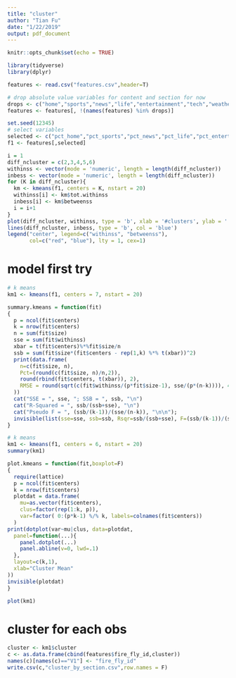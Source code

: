 ```yaml
---
title: "cluster"
author: "Tian Fu"
date: "1/22/2019"
output: pdf_document
---
```


```r
knitr::opts_chunk$set(echo = TRUE)
```

```r
library(tidyverse)
library(dplyr)
```

```r
features <- read.csv("features.csv",header=T)
```

```r
# drop absolute value variables for content and section for now
drops <- c("home","sports","news","life","entertainment","tech","weather","opinion","travel","money","search","gallery","homefront","section.front","story","sub.section")
features <- features[, !(names(features) %in% drops)]
```

```r
set.seed(12345)
# select variables
selected <- c("pct_home","pct_sports","pct_news","pct_life","pct_entertainment")
f1 <- features[,selected]
```

```r
i = 1
diff_ncluster = c(2,3,4,5,6)
withinss <- vector(mode = 'numeric', length = length(diff_ncluster))
inbess <- vector(mode = 'numeric', length = length(diff_ncluster))
for (K in diff_ncluster){
  km <- kmeans(f1, centers = K, nstart = 20)
  withinss[i] <- km$tot.withinss
  inbess[i] <- km$betweenss
  i = i+1
}
plot(diff_ncluster, withinss, type = 'b', xlab = '#clusters', ylab = '', ylim = c(0,max(inbess)), col = 'red')
lines(diff_ncluster, inbess, type = 'b', col = 'blue')
legend("center", legend=c("withinss", "betweenss"),
       col=c("red", "blue"), lty = 1, cex=1)
```


# model first try
```r
# k means
km1 <- kmeans(f1, centers = 7, nstart = 20)
```

```r
summary.kmeans = function(fit)
{
  p = ncol(fit$centers)
  k = nrow(fit$centers)
  n = sum(fit$size)
  sse = sum(fit$withinss)
  xbar = t(fit$centers)%*%fit$size/n
  ssb = sum(fit$size*(fit$centers - rep(1,k) %*% t(xbar))^2)
  print(data.frame(
    n=c(fit$size, n),
    Pct=(round(c(fit$size, n)/n,2)),
    round(rbind(fit$centers, t(xbar)), 2),
    RMSE = round(sqrt(c(fit$withinss/(p*fit$size-1), sse/(p*(n-k)))), 4)
  ))
  cat("SSE = ", sse, "; SSB = ", ssb, "\n")
  cat("R-Squared = ", ssb/(ssb+sse), "\n")
  cat("Pseudo F = ", (ssb/(k-1))/(sse/(n-k)), "\n\n");
  invisible(list(sse=sse, ssb=ssb, Rsqr=ssb/(ssb+sse), F=(ssb/(k-1))/(sse/(n-k))))
}
```

```r
# k means
km1 <- kmeans(f1, centers = 6, nstart = 20)
summary(km1)
```

```r
plot.kmeans = function(fit,boxplot=F)
{
  require(lattice)
  p = ncol(fit$centers)
  k = nrow(fit$centers)
  plotdat = data.frame(
    mu=as.vector(fit$centers),
    clus=factor(rep(1:k, p)),
    var=factor( 0:(p*k-1) %/% k, labels=colnames(fit$centers))
  )
print(dotplot(var~mu|clus, data=plotdat,
  panel=function(...){
    panel.dotplot(...)
    panel.abline(v=0, lwd=.1)
  },
  layout=c(k,1),
  xlab="Cluster Mean"
))
invisible(plotdat)
}
```

```r
plot(km1)
```

# cluster for each obs
```r
cluster <- km1$cluster
c <- as.data.frame(cbind(features$fire_fly_id,cluster))
names(c)[names(c)=="V1"] <- "fire_fly_id"
write.csv(c,"cluster_by_section.csv",row.names = F)
```


